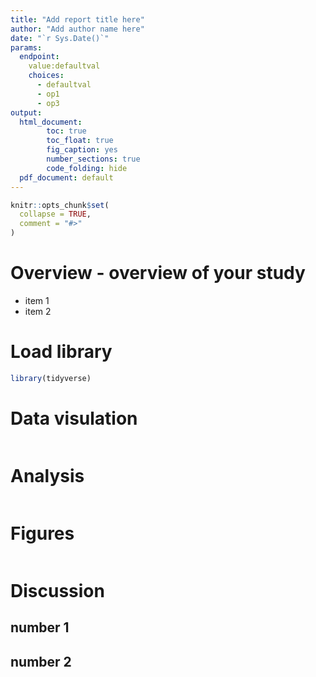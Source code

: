 ```yaml
---
title: "Add report title here"
author: "Add author name here"
date: "`r Sys.Date()`"
params:
  endpoint:
    value:defaultval
    choices:
      - defaultval
      - op1
      - op3
output: 
  html_document:
        toc: true
        toc_float: true
        fig_caption: yes
        number_sections: true
        code_folding: hide
  pdf_document: default
---
```


```r
knitr::opts_chunk$set(
  collapse = TRUE,
  comment = "#>"
)
```
<!-- commenting area -->

# Overview - overview of your study
+ item 1
+ item 2

# Load library
```r
library(tidyverse)
```

# Data visulation
```r
```

# Analysis
```r
```
# Figures
```r
```

# Discussion
## number 1
### 
### 
## number 2
